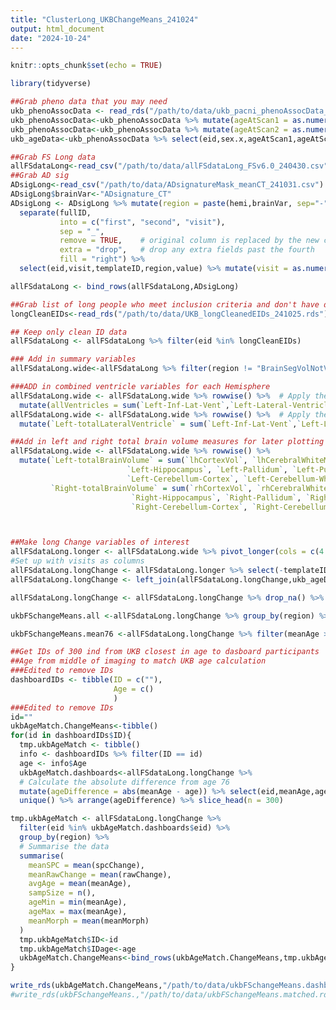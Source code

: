 ```yaml
---
title: "ClusterLong_UKBChangeMeans_241024"
output: html_document
date: "2024-10-24"
---
```


```r
knitr::opts_chunk$set(echo = TRUE)
```

```r
library(tidyverse)

##Grab pheno data that you may need
ukb_phenoAssocData <- read_rds("/path/to/data/ukb_pacni_phenoAssocData_240419.rds")
ukb_phenoAssocData<-ukb_phenoAssocData %>% mutate(ageAtScan1 = as.numeric((f.53.2.0 - birthday)/365.25))
ukb_phenoAssocData<-ukb_phenoAssocData %>% mutate(ageAtScan2 = as.numeric((f.53.3.0 - birthday)/365.25)) %>% mutate(yearsBetwScans = ageAtScan2 - ageAtScan1)
ukb_ageData<-ukb_phenoAssocData %>% select(eid,sex.x,ageAtScan1,ageAtScan2,yearsBetwScans)

##Grab FS Long data
allFSdataLong<-read_csv("/path/to/data/allFSdataLong_FSv6.0_240430.csv")
##Grab AD sig
ADsigLong<-read_csv("/path/to/data/ADsignatureMask_meanCT_241031.csv")
ADsigLong$brainVar<-"ADsignature_CT"
ADsigLong <- ADsigLong %>% mutate(region = paste(hemi,brainVar, sep="-")) %>% mutate(region = gsub("lh-", "Left-", region)) %>% mutate(region = gsub("rh-", "Right-", region)) %>%  
  separate(fullID, 
           into = c("first", "second", "visit"), 
           sep = "_",
           remove = TRUE,    # original column is replaced by the new columns
           extra = "drop",   # drop any extra fields past the fourth
           fill = "right") %>%
  select(eid,visit,templateID,region,value) %>% mutate(visit = as.numeric(visit))

allFSdataLong <- bind_rows(allFSdataLong,ADsigLong)

##Grab list of long people who meet inclusion criteria and don't have double E4 or dementia - From /ncf/sba08/Triarchy_OA/Max/UKBanalyses/ClusterLong/scripts/ClusterLong_UKBfigures_240914.Rmd
longCleanEIDs<-read_rds("/path/to/data/UKB_longCleanedEIDs_241025.rds")

## Keep only clean ID data
allFSdataLong <- allFSdataLong %>% filter(eid %in% longCleanEIDs)

### Add in summary variables
allFSdataLong.wide<-allFSdataLong %>% filter(region != "BrainSegVolNotVent") %>% pivot_wider(names_from = region,values_from = value) %>% drop_na()

###ADD in combined ventricle variables for each Hemisphere
allFSdataLong.wide <- allFSdataLong.wide %>% rowwise() %>%  # Apply the following operations row by row
  mutate(allVentricles = sum(`Left-Inf-Lat-Vent`,`Left-Lateral-Ventricle`,`Right-Inf-Lat-Vent`,`Right-Lateral-Ventricle`,`3rd-Ventricle`,`4th-Ventricle`,`5th-Ventricle`, na.rm = TRUE)) %>% ungroup()
allFSdataLong.wide <- allFSdataLong.wide %>% rowwise() %>%  # Apply the following operations row by row
  mutate(`Left-totalLateralVentricle` = sum(`Left-Inf-Lat-Vent`,`Left-Lateral-Ventricle`, na.rm = TRUE), `Right-totalLateralVentricle` = sum(`Right-Inf-Lat-Vent`,`Right-Lateral-Ventricle`, na.rm = TRUE)) %>% ungroup()

##Add in left and right total brain volume measures for later plotting
allFSdataLong.wide <- allFSdataLong.wide %>% rowwise() %>%
  mutate(`Left-totalBrainVolume` = sum(`lhCortexVol`, `lhCerebralWhiteMatterVol`, `Left-Accumbens-area`, `Left-Amygdala`, `Left-Caudate`, 
                          `Left-Hippocampus`, `Left-Pallidum`, `Left-Putamen`, `Left-Thalamus-Proper`, `Left-VentralDC`, 
                          `Left-Cerebellum-Cortex`, `Left-Cerebellum-White-Matter`, na.rm = TRUE),
         `Right-totalBrainVolume` = sum(`rhCortexVol`, `rhCerebralWhiteMatterVol`, `Right-Accumbens-area`, `Right-Amygdala`, `Right-Caudate`, 
                           `Right-Hippocampus`, `Right-Pallidum`, `Right-Putamen`, `Right-Thalamus-Proper`, `Right-VentralDC`, 
                           `Right-Cerebellum-Cortex`, `Right-Cerebellum-White-Matter`, na.rm = TRUE)) %>% ungroup()



##Make long Change variables of interest 
allFSdataLong.longer <- allFSdataLong.wide %>% pivot_longer(cols = c(4:146), names_to = "region",values_to = "value")
#Set up with visits as columns
allFSdataLong.longChange <- allFSdataLong.longer %>% select(-templateID) %>% pivot_wider(names_from = visit,values_from = value,names_prefix = "Visit.")
allFSdataLong.longChange <- left_join(allFSdataLong.longChange,ukb_ageData,by = "eid")

allFSdataLong.longChange <- allFSdataLong.longChange %>% drop_na() %>% mutate(meanAge =  (ageAtScan2 +ageAtScan1)/2, meanMorph = (Visit.3 + Visit.2)/2) %>% mutate(rawChange = (Visit.3 - Visit.2)/yearsBetwScans, spcChange = (Visit.3 - Visit.2)/meanMorph/yearsBetwScans*100)

ukbFSchangeMeans.all <-allFSdataLong.longChange %>% group_by(region) %>% summarise(meanSPC = mean(spcChange), meanRawChange = mean(rawChange),meanAge = mean(meanAge), sampSize = n(),meanMorph = mean(meanMorph))

ukbFSchangeMeans.mean76 <-allFSdataLong.longChange %>% filter(meanAge > 72.5 & meanAge < 80) %>% group_by(region) %>% summarise(meanSPC = mean(spcChange), meanRawChange = mean(rawChange),avgAge = mean(meanAge),maxAge = max(meanAge),minAge = min(meanAge), sampSize = n(),meanMorph = mean(meanMorph))

##Get IDs of 300 ind from UKB closest in age to dasboard participants
##Age from middle of imaging to match UKB age calculation
###Edited to remove IDs
dashboardIDs <- tibble(ID = c(""),
                       Age = c()
                       )
###Edited to remove IDs
id=""
ukbAgeMatch.ChangeMeans<-tibble()
for(id in dashboardIDs$ID){
  tmp.ukbAgeMatch <- tibble()
  info <- dashboardIDs %>% filter(ID == id)
  age <- info$Age
  ukbAgeMatch.dashboards<-allFSdataLong.longChange %>%
  # Calculate the absolute difference from age 76
  mutate(ageDifference = abs(meanAge - age)) %>% select(eid,meanAge,ageDifference) %>% 
  unique() %>% arrange(ageDifference) %>% slice_head(n = 300) 

tmp.ukbAgeMatch <- allFSdataLong.longChange %>%
  filter(eid %in% ukbAgeMatch.dashboards$eid) %>%
  group_by(region) %>%
  # Summarise the data
  summarise(
    meanSPC = mean(spcChange),
    meanRawChange = mean(rawChange),
    avgAge = mean(meanAge),
    sampSize = n(),
    ageMin = min(meanAge),
    ageMax = max(meanAge),
    meanMorph = mean(meanMorph)
  )
  tmp.ukbAgeMatch$ID<-id
  tmp.ukbAgeMatch$IDage<-age
  ukbAgeMatch.ChangeMeans<-bind_rows(ukbAgeMatch.ChangeMeans,tmp.ukbAgeMatch)
}

write_rds(ukbAgeMatch.ChangeMeans,"/path/to/data/ukbFSchangeMeans.dashboardIDs.rds")
#write_rds(ukbFSchangeMeans.,"/path/to/data/ukbFSchangeMeans.matched.rds")

```

